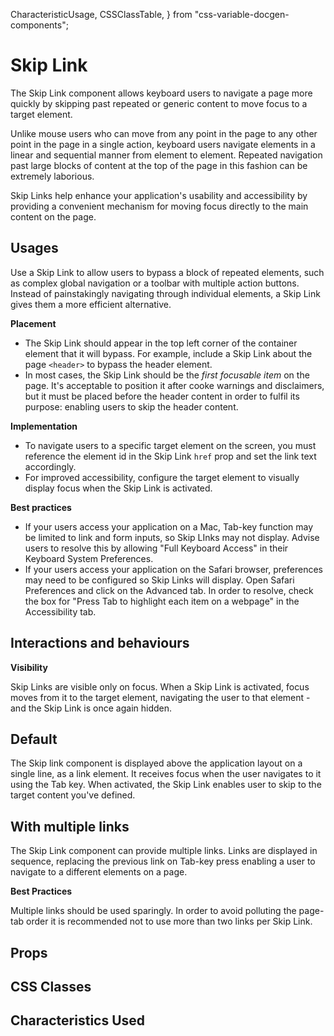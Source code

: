   CharacteristicUsage,
  CSSClassTable,
} from "css-variable-docgen-components";

<Meta title="Documentation/Lab/Skip Link" />

# Skip Link

The Skip Link component allows keyboard users to navigate a page more quickly by skipping past repeated or generic content to move focus to a target element.

Unlike mouse users who can move from any point in the page to any other point in the page in a single action, keyboard users navigate elements in a linear and sequential manner from element to element.
Repeated navigation past large blocks of content at the top of the page in this fashion can be extremely laborious.

Skip Links help enhance your application's usability and accessibility by providing a convenient mechanism for moving focus directly to the main content on the page.

## Usages

Use a Skip Link to allow users to bypass a block of repeated elements, such as complex global navigation or a toolbar with multiple action buttons.
Instead of painstakingly navigating through individual elements, a Skip Link gives them a more efficient alternative.

**Placement**

- The Skip Link should appear in the top left corner of the container element that it will bypass. For example, include a Skip Link about the page `<header>` to bypass the header element.
- In most cases, the Skip Link should be the _first focusable item_ on the page. It's acceptable to position it after cooke warnings and disclaimers, but it must be placed before the header content in order to fulfil its purpose: enabling users to skip the header content.

**Implementation**

- To navigate users to a specific target element on the screen, you must reference the element id in the Skip Link `href` prop and set the link text accordingly.
- For improved accessibility, configure the target element to visually display focus when the Skip Link is activated.

**Best practices**

- If your users access your application on a Mac, Tab-key function may be limited to link and form inputs, so Skip LInks may not display. Advise users to resolve this by allowing "Full Keyboard Access" in their Keyboard System Preferences.
- If your users access your application on the Safari browser, preferences may need to be configured so Skip Links will display. Open Safari Preferences and click on the Advanced tab. In order to resolve, check the box for "Press Tab to highlight each item on a webpage" in the Accessibility tab.

## Interactions and behaviours

**Visibility**

Skip Links are visible only on focus. When a Skip Link is activated, focus moves from it to the target element, navigating the user to that element - and the Skip Link is once again hidden.

## Default

The Skip link component is displayed above the application layout on a single line, as a link element. It receives focus when the user navigates to it using the Tab key. When activated, the Skip Link enables user to skip to the target content you've defined.

<Canvas of={SkipLinkStories.Default} />

## With multiple links

The Skip Link component can provide multiple links. Links are displayed in sequence, replacing the previous link on Tab-key press enabling a user to navigate to a different elements on a page.

**Best Practices**

Multiple links should be used sparingly. In order to avoid polluting the page-tab order it is recommended not to use more than two links per Skip Link.

<Canvas of={SkipLinkStories.MultipleLinks} />

## Props

<ArgTypes of={SkipLinkStories} />

## CSS Classes

<CSSClassTable of={SkipLink} />

## Characteristics Used

<CharacteristicUsage of={SkipLink} />
